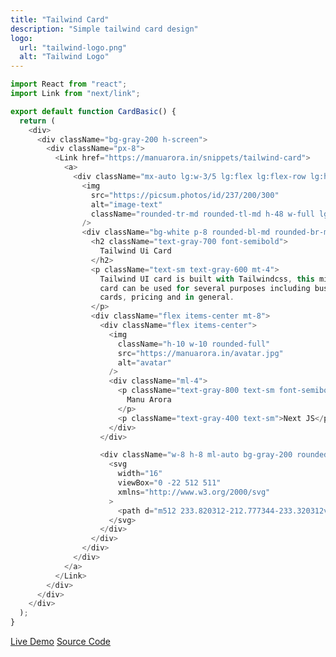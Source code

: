 ```yaml
---
title: "Tailwind Card"
description: "Simple tailwind card design"
logo:
  url: "tailwind-logo.png"
  alt: "Tailwind Logo"
---
```


```js
import React from "react";
import Link from "next/link";

export default function CardBasic() {
  return (
    <div>
      <div className="bg-gray-200 h-screen">
        <div className="px-8">
          <Link href="https://manuarora.in/snippets/tailwind-card">
            <a>
              <div className="mx-auto lg:w-3/5 lg:flex lg:flex-row lg:h-auto ">
                <img
                  src="https://picsum.photos/id/237/200/300"
                  alt="image-text"
                  className="rounded-tr-md rounded-tl-md h-48 w-full lg:h-auto lg:w-2/5 lg:rounded-bl-md lg:rounded-tr-none"
                />
                <div className="bg-white p-8 rounded-bl-md rounded-br-md lg:rouned-bl-none lg:rounded-tr-md">
                  <h2 className="text-gray-700 font-semibold">
                    Tailwind Ui Card
                  </h2>
                  <p className="text-sm text-gray-600 mt-4">
                    Tailwind UI card is built with Tailwindcss, this minimal
                    card can be used for several purposes including business
                    cards, pricing and in general.
                  </p>
                  <div className="flex items-center mt-8">
                    <div className="flex items-center">
                      <img
                        className="h-10 w-10 rounded-full"
                        src="https://manuarora.in/avatar.jpg"
                        alt="avatar"
                      />
                      <div className="ml-4">
                        <p className="text-gray-800 text-sm font-semibold">
                          Manu Arora
                        </p>
                        <p className="text-gray-400 text-sm">Next JS</p>
                      </div>
                    </div>

                    <div className="w-8 h-8 ml-auto bg-gray-200 rounded-full flex items-center justify-center">
                      <svg
                        width="16"
                        viewBox="0 -22 512 511"
                        xmlns="http://www.w3.org/2000/svg"
                      >
                        <path d="m512 233.820312-212.777344-233.320312v139.203125h-45.238281c-140.273437 0-253.984375 113.710937-253.984375 253.984375v73.769531l20.09375-22.019531c68.316406-74.851562 164.980469-117.5 266.324219-117.5h12.804687v139.203125zm0 0" />
                      </svg>
                    </div>
                  </div>
                </div>
              </div>
            </a>
          </Link>
        </div>
      </div>
    </div>
  );
}
```

[Live Demo](http://manuarora.in/demos/demo/tailwindcard)
[Source Code](https://github.com/manuarora700/portfolio-website/tree/master/pages/demos/demo/tailwindcard)
